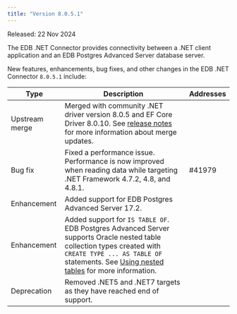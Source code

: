 ```yaml
---
title: "Version 8.0.5.1"
---
```


Released: 22 Nov 2024

The EDB .NET Connector provides connectivity between a .NET client application and an EDB Postgres Advanced Server database server.

New features, enhancements, bug fixes, and other changes in the EDB .NET Connector `8.0.5.1` include:

| Type           | Description                                                                                                                                                                                                                                        | Addresses |
|----------------|----------------------------------------------------------------------------------------------------------------------------------------------------------------------------------------------------------------------------------------------------|-----------|
| Upstream merge | Merged with community .NET driver version 8.0.5 and EF Core Driver 8.0.10. See [release notes](https://www.npgsql.org/doc/release-notes/8.0.html) for more information about merge updates.                                                        |           |
| Bug fix        | Fixed a performance issue. Performance is now improved when reading data while targeting .NET Framework 4.7.2, 4.8, and 4.8.1.                                                                                                                     | #41979    |
| Enhancement    | Added support for EDB Postgres Advanced Server 17.2.                                                                                                                                                                                               |           |
| Enhancement    | Added support for `IS TABLE OF`. EDB Postgres Advanced Server supports Oracle nested table collection types created with `CREATE TYPE ... AS TABLE OF` statements. See [Using nested tables](../using_nested_table_types) for more information. |           |
| Deprecation    | Removed .NET5 and .NET7 targets as they have reached end of support.                                                                                                                                                                       |           |